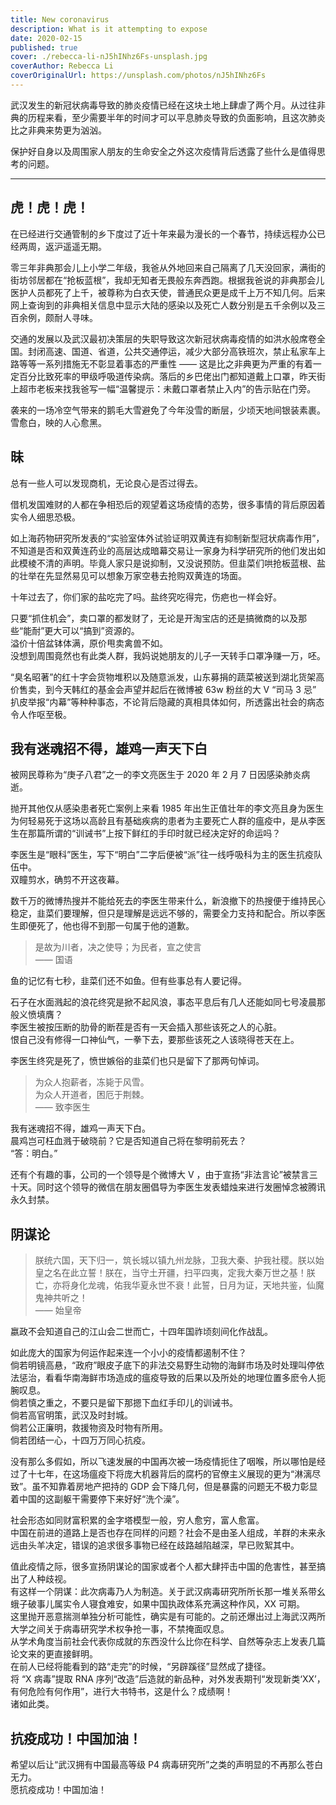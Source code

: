 ```yaml
---
title: New coronavirus
description: What is it attempting to expose
date: 2020-02-15
published: true
cover: ./rebecca-li-nJ5hINhz6Fs-unsplash.jpg
coverAuthor: Rebecca Li
coverOriginalUrl: https://unsplash.com/photos/nJ5hINhz6Fs
---
```


武汉发生的新冠状病毒导致的肺炎疫情已经在这块土地上肆虐了两个月。从过往非典的历程来看，至少需要半年的时间才可以平息肺炎导致的负面影响，且这次肺炎比之非典来势更为汹汹。

保护好自身以及周围家人朋友的生命安全之外这次疫情背后透露了些什么是值得思考的问题。

---

## 虎！虎！虎！

在已经进行交通管制的乡下度过了近十年来最为漫长的一个春节，持续远程办公已经两周，返沪遥遥无期。

零三年非典那会儿上小学二年级，我爸从外地回来自己隔离了几天没回家，满街的街坊邻居都在“抢板蓝根”，我却无知者无畏般东奔西跑。根据我爸说的非典那会儿医护人员都死了上千，被尊称为白衣天使，普通民众更是成千上万不知几何。后来网上查询到的非典相关信息中显示大陆的感染以及死亡人数分别是五千余例以及三百余例，颇耐人寻味。

交通的发展以及武汉最初决策层的失职导致这次新冠状病毒疫情的如洪水般席卷全国。封闭高速、国道、省道，公共交通停运，减少大部分高铁班次，禁止私家车上路等等一系列措施无不彰显着事态的严重性 —— 这是比之非典更为严重的有着一定百分比致死率的甲级呼吸道传染病。落后的乡巴佬出门都知道戴上口罩，昨天街上超市老板来找我爸写一幅“温馨提示：未戴口罩者禁止入内”的告示贴在门旁。

袭来的一场冷空气带来的鹅毛大雪避免了今年没雪的断层，少顷天地间银装素裹。<br />
雪愈白，映的人心愈黑。

## 昧

总有一些人可以发现商机，无论良心是否过得去。

借机发国难财的人都在争相恐后的观望着这场疫情的态势，很多事情的背后原因着实令人细思恐极。

如上海药物研究所发表的“实验室体外试验证明双黄连有抑制新型冠状病毒作用”，不知道是否和双黄连药业的高层达成暗幕交易让一家身为科学研究所的他们发出如此模棱不清的声明。毕竟人家只是说抑制，又没说预防。但韭菜们哄抢板蓝根、盐的壮举在先显然易见可以想象万家空巷去抢购双黄连的场面。

十年过去了，你们家的盐吃完了吗。盐终究吃得完，伤疤也一样会好。

只要“抓住机会”，卖口罩的都发财了，无论是开淘宝店的还是搞微商的以及那些“能耐”更大可以“搞到”资源的。<br />
溢价十倍盆钵体满，原价甩卖禽兽不如。<br />
没想到周围竟然也有此类人群，我妈说她朋友的儿子一天转手口罩净赚一万，呸。

“臭名昭著”的红十字会货物堆积以及随意派发，山东募捐的蔬菜被送到湖北货架高价售卖，到今天韩红的基金会声望并起后在微博被 63w 粉丝的大 V “司马 3 忌” 扒皮举报“内幕”等种种事态，不论背后隐藏的真相具体如何，所透露出社会的病态令人作呕至极。

## 我有迷魂招不得，雄鸡一声天下白

被网民尊称为“庚子八君”之一的李文亮医生于 2020 年 2 月 7 日因感染肺炎病逝。

抛开其他仅从感染患者死亡案例上来看 1985 年出生正值壮年的李文亮且身为医生为何轻易死于这场以高龄且有基础疾病的患者为主要死亡人群的瘟疫中，是从李医生在那篇所谓的“训诫书”上按下鲜红的手印时就已经决定好的命运吗？

李医生是“眼科”医生，写下“明白”二字后便被“派”往一线呼吸科为主的医生抗疫队伍中。<br />
双瞳剪水，确剪不开这夜幕。

数千万的微博热搜并不能给死去的李医生带来什么，新浪撤下的热搜便于维持民心稳定，韭菜们要理解，但只是理解是远远不够的，需要全力支持和配合。所以李医生即便死了，他也得不到那一句属于他的道歉。

> 是故为川者，决之使导；为民者，宣之使言<br />
> —— 国语

鱼的记忆有七秒，韭菜们还不如鱼。但有些事总有人要记得。

石子在水面溅起的浪花终究是掀不起风浪，事态平息后有几人还能如同七号凌晨那般义愤填膺？<br />
李医生被按压断的肋骨的断茬是否有一天会插入那些该死之人的心脏。<br />
恨自己没有修得一口神仙气，一拳下去，要那些该死之人该晓得苍天在上。<br />

李医生终究是死了，愤世嫉俗的韭菜们也只是留下了那两句悼词。

> 为众人抱薪者，冻毙于风雪。<br />
> 为众人开道者，困厄于荆棘。<br />
> —— 致李医生

我有迷魂招不得，雄鸡一声天下白。<br />
晨鸡岂可枉血溅于破晓前？它是否知道自己将在黎明前死去？<br />
“答：明白。”

还有个有趣的事，公司的一个领导是个微博大 V ，由于宣扬“非法言论”被禁言三十天。同时这个领导的微信在朋友圈倡导为李医生发表蜡烛来进行发圈悼念被腾讯永久封禁。

## 阴谋论

> 朕统六国，天下归一，筑长城以镇九州龙脉，卫我大秦、护我社稷。朕以始皇之名在此立誓！朕在，当守土开疆，扫平四夷，定我大秦万世之基！朕亡，亦将身化龙魂，佑我华夏永世不衰！此誓，日月为证，天地共鉴，仙魔鬼神共听之！<br />
> —— 始皇帝

嬴政不会知道自己的江山会二世而亡，十四年国祚顷刻间化作战乱。

如此庞大的国家为何运作起来连一个小小的疫情都遏制不住？<br />
倘若明镜高悬，“政府”眼皮子底下的非法交易野生动物的海鲜市场及时处理叫停依法惩治，看看华南海鲜市场造成的瘟疫导致的后果以及所处的地理位置多麽令人扼腕叹息。<br />
倘若慎之重之，不要只是留下那摁下血红手印儿的训诫书。<br />
倘若高官明策，武汉及时封城。<br />
倘若公正廉明，救援物资及时物有所用。<br />
倘若团结一心，十四万万同心抗疫。<br />

没有那么多假如，所以飞速发展的中国再次被一场疫情扼住了咽喉，所以哪怕是经过了十七年，在这场瘟疫下将庞大机器背后的腐朽的官僚主义展现的更为“淋漓尽致”。虽不知靠着房地产把持的 GDP 会下降几何，但是暴露的问题无不极力彰显着中国的这副躯干需要停下来好好“洗个澡”。

社会形态如同财富积累的金字塔模型一般，穷人愈穷，富人愈富。<br />
中国在前进的道路上是否也存在同样的问题？社会不是由圣人组成，羊群的未来永远由头羊决定，错误的追求很多事物已经在歧路越陷越深，早已败絮其中。

值此疫情之际，很多宣扬阴谋论的国家或者个人都大肆抨击中国的危害性，甚至搞出了人种歧视。<br />
有这样一个阴谋：此次病毒乃人为制造。关于武汉病毒研究所所长那一堆关系带幺蛾子破事儿属实令人寝食难安，如果中国执政体系充满这种作风，XX 可期。<br />
这里抛开恶意揣测单独分析可能性，确实是有可能的。之前还爆出过上海武汉两所大学之间关于病毒研究学术权争抢一事，不禁掩面叹息。<br />
从学术角度当前社会代表你成就的东西没什么比你在科学、自然等杂志上发表几篇论文来的更直接鲜明。<br />
在前人已经将能看到的路“走完”的时候，“另辟蹊径”显然成了捷径。<br />
将 “X 病毒”提取 RNA 序列“改造”后造就的新品种，对外发表期刊“发现新类‘XX’，有何危险有何作用”，进行大书特书，这是什么？成绩啊！<br />
诸如此类。

## 抗疫成功！中国加油！

希望以后让“武汉拥有中国最高等级 P4 病毒研究所”之类的声明显的不再那么苍白无力。<br />
愿抗疫成功！中国加油！
